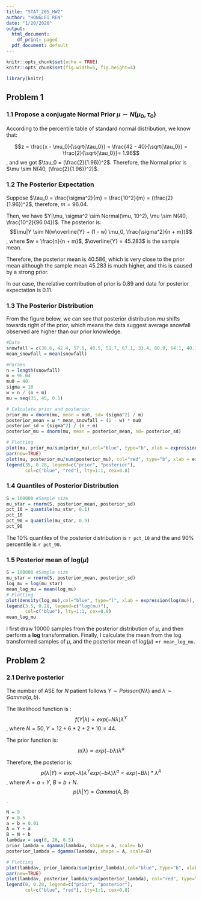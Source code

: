 ```yaml
---
title: "STAT_205_HW2"
author: "HONGLEI REN"
date: "1/20/2020"
output:
  html_document:
    df_print: paged
  pdf_document: default
---
```


```r
knitr::opts_chunk$set(echo = TRUE)
knitr::opts_chunk$set(fig.width=5, fig.height=4)
```

```r
library(knitr)
```

## Problem 1

### 1.1 Propose a conjugate Normal Prior $\mu \sim N(\mu_0, \tau_0)$

According to the percentile table of standard normal distribution, we know that:

$$z = \frac{x - \mu_0}{\sqrt{\tau_0}} = \frac{42 - 40}{\sqrt{\tau_0}} = \frac{2}{\sqrt{\tau_0}}= 1.96$$, and we got $\tau_0 = (\frac{2}{1.96})^2$. Therefore, the Normal prior is $\mu \sim N(40, (\frac{2}{1.96})^2)$.

### 1.2 The Posterior Expectation

Suppose $\tau_0 = \frac{\sigma^2}{m} =  \frac{10^2}{m} = (\frac{2}{1.96})^2$, therefore, $m = 96.04$.

Then, we have $Y|\mu, \sigma^2 \sim Normal(\mu, 10^2), \mu \sim N(40, \frac{10^2}{96.04})$. The posterior is:$$\mu|Y \sim N(w\overline{Y} + (1 - w) \mu_0, \frac{\sigma^2}{n + m})$$, where $w = \frac{n}{n + m}$, $\overline{Y} = 45.283$ is the sample mean.

Therefore, the posterior mean is $40.586$, which is very close to the prior mean although the sample mean $45.283$ is much higher, and this is caused by a strong prior. 

In our case, the relative contribution of prior is $0.89$ and data for posterior expectation is $0.11$.

### 1.3 The Posterior Distribution
From the figure below, we can see that posterior distribution $mu$ shifts towards right of the prior, which means the data suggest average snowfall observed are higher than our prior knowledge.

```r
#Data
snowfall = c(38.6, 42.4, 57.5, 40.5, 51.7, 67.1, 33.4, 60.9, 64.1, 40.1, 40.7, 6.4)
mean_snowfall = mean(snowfall)

#Params
n = length(snowfall)
m = 96.04
mu0 = 40
sigma = 10
w = n / (n + m)
mu = seq(35, 45, 0.5)

# Calculate prior and posterior
prior_mu = dnorm(mu, mean = mu0, sd= (sigma^2) / m)
posterior_mean = w * mean_snowfall + (1 - w) * mu0
posterior_sd = (sigma^2) / (n + m)
posterior_mu = dnorm(mu, mean = posterior_mean, sd= posterior_sd)

# Plotting
plot(mu, prior_mu/sum(prior_mu),col="blue", type="b", xlab = expression(mu), ylab = "probability", ylim=range(c(0,0.3)))
par(new=TRUE)
plot(mu, posterior_mu/sum(posterior_mu), col="red", type="b", xlab = expression(mu), ylab = "probability", ylim=range(c(0,0.3)))
legend(35, 0.28, legend=c("prior", "posterior"),
       col=c("blue", "red"), lty=1:1, cex=0.8)
```

### 1.4 Quantiles of Posterior Distribution

```r
S = 100000 #Sample size
mu_star = rnorm(S, posterior_mean, posterior_sd)
pct_10 = quantile(mu_star, 0.1)
pct_10
pct_90 = quantile(mu_star, 0.9)
pct_90
```

The $10\%$ quantiles of the posterior distribution is `r pct_10` and the and $90\%$ percentile is `r pct_90`.

### 1.5 Posterior mean of log($\mu$)

```r
S = 100000 #Sample size
mu_star = rnorm(S, posterior_mean, posterior_sd)
log_mu = log(mu_star)
mean_log_mu = mean(log_mu)
# Plotting
plot(density(log_mu),col="blue", type="l", xlab = expression(log(mu)), ylab = "probability", ylim=range(c(0, 20.0)), main=expression("PDF of " ~ log(mu)))
legend(3.5, 0.28, legend=c("log(mu)"),
       col=c("blue"), lty=1:1, cex=0.8)
mean_log_mu
```

I first draw 10000 samples from the posterior distribution of $\mu$, and then perform a **log** transformation. Finally, I calculate the mean from the log transformed samples of $\mu$, and the posterior mean of $log(\mu)$ =`r mean_log_mu`.


## Problem 2 

### 2.1 Derive posterior 

The number of ASE for $N$ patient follows $Y \sim Poisson(N \lambda)$ and $\lambda \sim Gamma(a, b)$.

The likelihood function is : $$f(Y|\lambda) \propto exp(-N \lambda) \lambda^Y$$, where $N = 50, Y = 12 + 6*2 + 2 * 10 = 44$.

The prior function is: $$\pi(\lambda) \propto exp(-b \lambda) \lambda^a$$

Therefore, the posterior is: $$p(\lambda | Y) \propto exp(-\lambda) \lambda^Y exp(-b \lambda) \lambda^a \propto exp(-B \lambda) * \lambda^A$$, where $A = a + Y$, $B = b + N$.
$$p(\lambda | Y) = Gamma(A, B)$$.

```r
N = 9
Y = 0.5
a = b = 0.01
A = Y + a
B = N + b
lambdav = seq(0, 20, 0.5)
prior_lambda = dgamma(lambdav, shape = a, scale= b)
posterior_lambda = dgamma(lambdav, shape = A, scale=B)

# Plotting
plot(lambdav, prior_lambda/sum(prior_lambda),col="blue", type="b", xlab = expression(lambda), ylab = "probability", ylim=range(c(0,0.5)))
par(new=TRUE)
plot(lambdav, posterior_lambda/sum(posterior_lambda), col="red", type="b", xlab = expression(lambda), ylab = "probability", ylim=range(c(0,0.5)))
legend(0, 0.28, legend=c("prior", "posterior"),
       col=c("blue", "red"), lty=1:1, cex=0.8)
```









